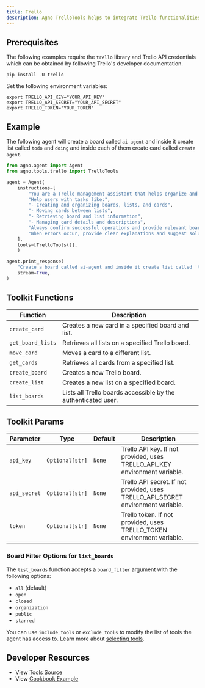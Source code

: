 ```yaml
---
title: Trello
description: Agno TrelloTools helps to integrate Trello functionalities into your agents, enabling management of boards, lists, and cards.
---
```


## Prerequisites

The following examples require the `trello` library and Trello API credentials which can be obtained by following Trello's developer documentation.

```shell
pip install -U trello
```

Set the following environment variables:
```shell
export TRELLO_API_KEY="YOUR_API_KEY"
export TRELLO_API_SECRET="YOUR_API_SECRET"
export TRELLO_TOKEN="YOUR_TOKEN"
```

## Example

The following agent will create a board called `ai-agent` and inside it create list called `todo` and `doing` and inside each of them create card called `create agent`.

```python
from agno.agent import Agent
from agno.tools.trello import TrelloTools

agent = Agent(
    instructions=[
        "You are a Trello management assistant that helps organize and manage Trello boards, lists, and cards",
        "Help users with tasks like:",
        "- Creating and organizing boards, lists, and cards",
        "- Moving cards between lists",
        "- Retrieving board and list information",
        "- Managing card details and descriptions",
        "Always confirm successful operations and provide relevant board/list/card IDs and URLs",
        "When errors occur, provide clear explanations and suggest solutions",
    ],
    tools=[TrelloTools()],
    )

agent.print_response(
    "Create a board called ai-agent and inside it create list called 'todo' and 'doing' and inside each of them create card called 'create agent'",
    stream=True,
)

```

## Toolkit Functions

| Function          | Description                                                      |
| ----------------- | ---------------------------------------------------------------- |
| `create_card`     | Creates a new card in a specified board and list.                |
| `get_board_lists` | Retrieves all lists on a specified Trello board.                 |
| `move_card`       | Moves a card to a different list.                                |
| `get_cards`       | Retrieves all cards from a specified list.                       |
| `create_board`    | Creates a new Trello board.                                      |
| `create_list`     | Creates a new list on a specified board.                         |
| `list_boards`     | Lists all Trello boards accessible by the authenticated user.    |

## Toolkit Params

| Parameter    | Type           | Default | Description                                                                         |
| ------------ | -------------- | ------- | ----------------------------------------------------------------------------------- |
| `api_key`    | `Optional[str]`| `None`  | Trello API key. If not provided, uses TRELLO_API_KEY environment variable.        |
| `api_secret` | `Optional[str]`| `None`  | Trello API secret. If not provided, uses TRELLO_API_SECRET environment variable.  |
| `token`      | `Optional[str]`| `None`  | Trello token. If not provided, uses TRELLO_TOKEN environment variable.            |

### Board Filter Options for `list_boards`

The `list_boards` function accepts a `board_filter` argument with the following options:
- `all` (default)
- `open`
- `closed`
- `organization`
- `public`
- `starred`

You can use `include_tools` or `exclude_tools` to modify the list of tools the agent has access to. Learn more about [selecting tools](/docs/documentation/tools/selecting-tools).

## Developer Resources

- View [Tools Source](https://github.com/agno-agi/agno/blob/main/libs/agno/agno/tools/trello.py)
- View [Cookbook Example](https://github.com/agno-agi/agno/tree/v2.0/cookbook/tools/trello_tools.py)
